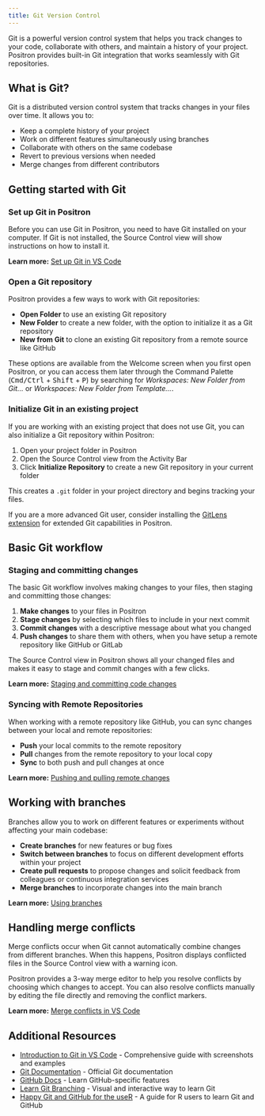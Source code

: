```yaml
---
title: Git Version Control
---
```


Git is a powerful version control system that helps you track changes to your code, collaborate with others, and maintain a history of your project. Positron provides built-in Git integration that works seamlessly with Git repositories.

## What is Git?

Git is a distributed version control system that tracks changes in your files over time. It allows you to:

- Keep a complete history of your project
- Work on different features simultaneously using branches  
- Collaborate with others on the same codebase
- Revert to previous versions when needed
- Merge changes from different contributors

## Getting started with Git

### Set up Git in Positron

Before you can use Git in Positron, you need to have Git installed on your computer. If Git is not installed, the Source Control view will show instructions on how to install it.

**Learn more:** [Set up Git in VS Code](https://code.visualstudio.com/docs/sourcecontrol/intro-to-git#_set-up-git-in-vs-code)

### Open a Git repository

Positron provides a few ways to work with Git repositories:

- **Open Folder** to use an existing Git repository
- **New Folder** to create a new folder, with the option to initialize it as a Git repository
- **New from Git** to clone an existing Git repository from a remote source like GitHub

These options are available from the Welcome screen when you first open Positron, or you can access them later through the Command Palette (<kbd>Cmd/Ctrl</kbd> + <kbd>Shift</kbd> + <kbd>P</kbd>) by searching for *Workspaces: New Folder from Git...* or *Workspaces: New Folder from Template...*.

### Initialize Git in an existing project

If you are working with an existing project that does not use Git, you can also initialize a Git repository within Positron:

1. Open your project folder in Positron
2. Open the Source Control view from the Activity Bar
3. Click **Initialize Repository** to create a new Git repository in your current folder

This creates a `.git` folder in your project directory and begins tracking your files.

::: callout-tip
If you are a more advanced Git user, consider installing the [GitLens extension](https://open-vsx.org/vscode/item?itemName=eamodio.gitlens) for extended Git capabilities in Positron.
:::

## Basic Git workflow

### Staging and committing changes

The basic Git workflow involves making changes to your files, then staging and committing those changes:

1. **Make changes** to your files in Positron
2. **Stage changes** by selecting which files to include in your next commit
3. **Commit changes** with a descriptive message about what you changed
4. **Push changes** to share them with others, when you have setup a remote repository like GitHub or GitLab

The Source Control view in Positron shows all your changed files and makes it easy to stage and commit changes with a few clicks.

**Learn more:** [Staging and committing code changes](https://code.visualstudio.com/docs/sourcecontrol/intro-to-git#_staging-and-committing-code-changes)

### Syncing with Remote Repositories

When working with a remote repository like GitHub, you can sync changes between your local and remote repositories:

- **Push** your local commits to the remote repository
- **Pull** changes from the remote repository to your local copy
- **Sync** to both push and pull changes at once

**Learn more:** [Pushing and pulling remote changes](https://code.visualstudio.com/docs/sourcecontrol/intro-to-git#_pushing-and-pulling-remote-changes)

## Working with branches

Branches allow you to work on different features or experiments without affecting your main codebase:

- **Create branches** for new features or bug fixes
- **Switch between branches** to focus on different development efforts within your project
- **Create pull requests** to propose changes and solicit feedback from colleagues or continuous integration services
- **Merge branches** to incorporate changes into the main branch

**Learn more:** [Using branches](https://code.visualstudio.com/docs/sourcecontrol/intro-to-git#_using-branches)

## Handling merge conflicts

Merge conflicts occur when Git cannot automatically combine changes from different branches. When this happens, Positron displays conflicted files in the Source Control view with a warning icon.

Positron provides a 3-way merge editor to help you resolve conflicts by choosing which changes to accept. You can also resolve conflicts manually by editing the file directly and removing the conflict markers.

**Learn more:** [Merge conflicts in VS Code](https://code.visualstudio.com/docs/sourcecontrol/overview#_merge-conflicts)

## Additional Resources

- [Introduction to Git in VS Code ](https://code.visualstudio.com/docs/sourcecontrol/intro-to-git) - Comprehensive guide with screenshots and examples
- [Git Documentation](https://git-scm.com/doc) - Official Git documentation
- [GitHub Docs](https://guides.github.com/) - Learn GitHub-specific features
- [Learn Git Branching](https://learngitbranching.js.org/) - Visual and interactive way to learn Git
- [Happy Git and GitHub for the useR](https://happygitwithr.com/) - A guide for R users to learn Git and GitHub